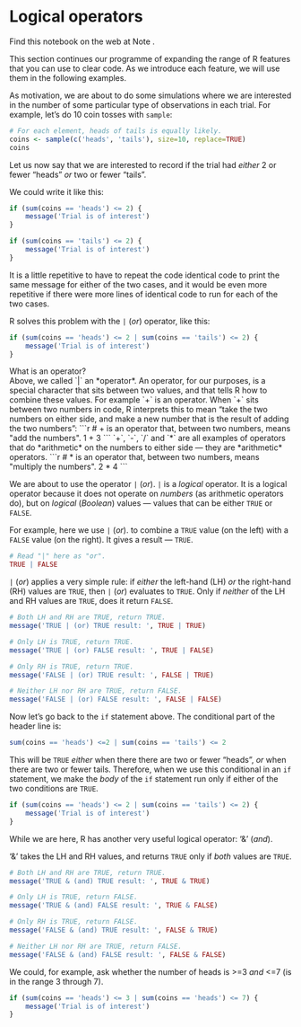 # Logical operators


Find this notebook on the web at Note .

This section continues our programme of expanding the range of R
features that you can use to clear code. As we introduce each feature,
we will use them in the following examples.

As motivation, we are about to do some simulations where we are
interested in the number of some particular type of observations in each
trial. For example, let’s do 10 coin tosses with `sample`:

```r
# For each element, heads of tails is equally likely.
coins <- sample(c('heads', 'tails'), size=10, replace=TRUE)
coins
```

Let us now say that we are interested to record if the trial had
*either* 2 or fewer “heads” *or* two or fewer “tails”.

We could write it like this:

```r
if (sum(coins == 'heads') <= 2) {
    message('Trial is of interest')
}
```

```r
if (sum(coins == 'tails') <= 2) {
    message('Trial is of interest')
}
```

It is a little repetitive to have to repeat the code identical code to
print the same message for either of the two cases, and it would be even
more repetitive if there were more lines of identical code to run for
each of the two cases.

R solves this problem with the `|` (*or*) operator, like this:

```r
if (sum(coins == 'heads') <= 2 | sum(coins == 'tails') <= 2) {
    message('Trial is of interest')
}
```

<div __quarto_custom="true" __quarto_custom_type="Callout"
__quarto_custom_context="Block" __quarto_custom_id="629">

<div __quarto_custom_scaffold="true">

What is an operator?

</div>

<div __quarto_custom_scaffold="true">

Above, we called `|` an *operator*. An operator, for our purposes, is a
special character that sits between two values, and that tells R how to
combine these values.

For example `+` is an operator. When `+` sits between two numbers in
code, R interprets this to mean “take the two numbers on either side,
and make a new number that is the result of adding the two numbers”:

```r
# + is an operator that, between two numbers, means "add the numbers".
1 + 3
```

`+`, `-`, `/` and `*` are all examples of operators that do *arithmetic*
on the numbers to either side — they are *arithmetic* operators.

```r
# * is an operator that, between two numbers, means "multiply the numbers".
2 * 4
```

</div>

</div>



We are about to use the operator `|` (*or*). `|` is a *logical*
operator. It is a logical operator because it does not operate on
*numbers* (as arithmetic operators do), but on *logical* (*Boolean*)
values — values that can be either `TRUE` or `FALSE`.

For example, here we use `|` (*or*). to combine a `TRUE` value (on the
left) with a `FALSE` value (on the right). It gives a result — `TRUE`.

```r
# Read "|" here as "or".
TRUE | FALSE
```

`|` (*or*) applies a very simple rule: if *either* the left-hand (LH)
*or* the right-hand (RH) values are `TRUE`, then `|` (*or*) evaluates to
`TRUE`. Only if *neither* of the LH and RH values are `TRUE`, does it
return `FALSE`.

```r
# Both LH and RH are TRUE, return TRUE.
message('TRUE | (or) TRUE result: ', TRUE | TRUE)
```

```r
# Only LH is TRUE, return TRUE.
message('TRUE | (or) FALSE result: ', TRUE | FALSE)
```

```r
# Only RH is TRUE, return TRUE.
message('FALSE | (or) TRUE result: ', FALSE | TRUE)
```

```r
# Neither LH nor RH are TRUE, return FALSE.
message('FALSE | (or) FALSE result: ', FALSE | FALSE)
```

Now let’s go back to the `if` statement above. The conditional part of
the header line is:

```r
sum(coins == 'heads') <=2 | sum(coins == 'tails') <= 2
```

This will be `TRUE` *either* when there there are two or fewer “heads”,
*or* when there are two or fewer tails. Therefore, when we use this
conditional in an `if` statement, we make the *body* of the `if`
statement run only if either of the two conditions are `TRUE`.

```r
if (sum(coins == 'heads') <= 2 | sum(coins == 'tails') <= 2) {
    message('Trial is of interest')
}
```

While we are here, R has another very useful logical operator: ‘&’
(*and*).

‘&’ takes the LH and RH values, and returns `TRUE` only if *both* values
are `TRUE`.

```r
# Both LH and RH are TRUE, return TRUE.
message('TRUE & (and) TRUE result: ', TRUE & TRUE)
```

```r
# Only LH is TRUE, return FALSE.
message('TRUE & (and) FALSE result: ', TRUE & FALSE)
```

```r
# Only RH is TRUE, return FALSE.
message('FALSE & (and) TRUE result: ', FALSE & TRUE)
```

```r
# Neither LH nor RH are TRUE, return FALSE.
message('FALSE & (and) FALSE result: ', FALSE & FALSE)
```

We could, for example, ask whether the number of heads is \>=3 *and*
\<=7 (is in the range 3 through 7).

```r
if (sum(coins == 'heads') <= 3 | sum(coins == 'heads') <= 7) {
    message('Trial is of interest')
}
```

